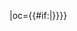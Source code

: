 {{fb team|t=广州城|tan=广州城足球俱乐部|tc=CHN|abb={{#if:{{{abb|}}}|广州城}}|oc={{#if:{{{oc|}}}|{{{oc}}}}}}}<!--
--><noinclude>[[Category:中国足球超级联赛模板|{{PAGENAME}}]]</noinclude>